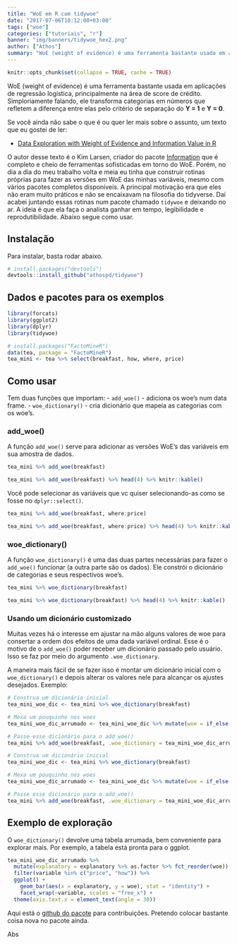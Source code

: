 ```yaml
---
title: "WoE em R com tidywoe"
date: "2017-07-06T10:12:00+03:00"
tags: ["woe"]
categories: ["tutoriais", "r"]
banner: "img/banners/tidywoe_hex2.png"
author: ["Athos"]
summary: "WoE (weight of evidence) é uma ferramenta bastante usada em aplicações de regressão logística, principalmente na área de score de crédito. O pacote tidywoe oferece uma interface simples para facilitar essa tarefa."
---
```


```r
knitr::opts_chunk$set(collapse = TRUE, cache = TRUE)
```

WoE (weight of evidence) é uma ferramenta bastante usada em aplicações de regressão logística, principalmente na área de score de crédito. Simploriamente falando, ele transforma categorias em números que refletem a diferença entre elas pelo critério de separação do **Y = 1** e **Y = 0**.

Se você ainda não sabe o que é ou quer ler mais sobre o assunto, um texto que eu gostei de ler:

- [Data Exploration with Weight of Evidence and Information Value in R](http://multithreaded.stitchfix.com/blog/2015/08/13/weight-of-evidence/)

O autor desse texto é o Kim Larsen, criador do pacote [Information](https://cran.r-project.org/web/packages/Information/index.html) que é completo e cheio de ferramentas sofisticadas em torno do WoE. Porém, no dia a dia do meu trabalho volta e meia eu tinha que construir rotinas próprias para fazer as versões em WoE das minhas variáveis, mesmo com vários pacotes completos disponíveis. A principal motivação era que eles não eram muito práticos e não se encaixavam na filosofia do tidyverse. Daí acabei juntando essas rotinas num pacote chamado `tidywoe` e deixando no ar. A ideia é que ela faça o analista ganhar em tempo, legibilidade e reprodutibilidade. Abaixo segue como usar.

## Instalação

Para instalar, basta rodar abaixo.

```r
# install.packages("devtools")
devtools::install_github("athospd/tidywoe")
```

## Dados e pacotes para os exemplos

```r
library(forcats)
library(ggplot2)
library(dplyr)
library(tidywoe)

# install.packages("FactoMineR")
data(tea, package = "FactoMineR")
tea_mini <- tea %>% select(breakfast, how, where, price)
```

## Como usar

Tem duas funções que importam:
- `add_woe()` - adiciona os woe's num data frame.
- `woe_dictionary()` - cria dicionário que mapeia as categorias com os woe's.

### add_woe()

A função `add_woe()` serve para adicionar as versões WoE's das variáveis em sua amostra de dados.

```r
tea_mini %>% add_woe(breakfast)
```

```r
tea_mini %>% add_woe(breakfast) %>% head(4) %>% knitr::kable()
```

Você pode selecionar as variáveis que vc quiser selecionando-as como se fosse no `dplyr::select()`.

```r
tea_mini %>% add_woe(breakfast, where:price)
```

```r
tea_mini %>% add_woe(breakfast, where:price) %>% head(4) %>% knitr::kable()
```



### woe_dictionary()

A função `woe_dictionary()` é uma das duas partes necessárias para fazer o `add_woe()` funcionar (a outra parte são os dados). Ele constrói o dicionário de categorias e seus respectivos woe's.

```r
tea_mini %>% woe_dictionary(breakfast)
```

```r
tea_mini %>% woe_dictionary(breakfast) %>% head(4) %>% knitr::kable()
```


### Usando um dicionário customizado

Muitas vezes há o interesse em ajustar na mão alguns valores de woe para consertar a ordem dos efeitos de uma dada variável ordinal. Esse é o motivo de o `add_woe()` poder receber um dicionário passado pelo usuário. Isso se faz por meio do argumento `.woe_dictionary`.

A maneira mais fácil de se fazer isso é montar um dicionário inicial com o `woe_dictionary()` e depois alterar os valores nele para alcançar os ajustes desejados. Exemplo:

```r
# Construa um dicionário inicial
tea_mini_woe_dic <- tea_mini %>% woe_dictionary(breakfast)

# Mexa um pouquinho nos woes
tea_mini_woe_dic_arrumado <- tea_mini_woe_dic %>% mutate(woe = if_else(explanatory == "p_unknown", 0, woe))

# Passe esse dicionário para o add_woe()
tea_mini %>% add_woe(breakfast, .woe_dictionary = tea_mini_woe_dic_arrumado)
```


```r
# Construa um dicionário inicial
tea_mini_woe_dic <- tea_mini %>% woe_dictionary(breakfast)

# Mexa um pouquinho nos woes
tea_mini_woe_dic_arrumado <- tea_mini_woe_dic %>% mutate(woe = if_else(explanatory == "p_unknown", 0, woe))

# Passe esse dicionário para o add_woe()
tea_mini %>% add_woe(breakfast, .woe_dictionary = tea_mini_woe_dic_arrumado) %>% head(4) %>% knitr::kable()
```

## Exemplo de exploração

O `woe_dictionary()` devolve uma tabela arrumada, bem conveniente para explorar mais. Por exemplo, a tabela está pronta para o ggplot.

```r
tea_mini_woe_dic_arrumado %>%
  mutate(explanatory = explanatory %>% as.factor %>% fct_reorder(woe)) %>%
  filter(variable %in% c("price", "how")) %>%
  ggplot() +
    geom_bar(aes(x = explanatory, y = woe), stat = "identity") +
    facet_wrap(~variable, scales = "free_x") +
  theme(axis.text.x = element_text(angle = 30))
```


Aqui está o [github do pacote](https://github.com/Athospd/tidywoe) para contribuições. Pretendo colocar bastante coisa nova no pacote ainda.

Abs
